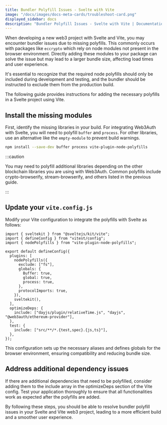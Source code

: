 ```yaml
---
title: Bundler Polyfill Issues - Svelte with Vite
image: "/docs/images/docs-meta-cards/troubleshoot-card.png"
displayed_sidebar: docs
description: "Bundler Polyfill Issues - Svelte with Vite | Documentation - Web3Auth"
---
```


When developing a new web3 project with Svelte and Vite, you may encounter bundler issues due to missing polyfills. This commonly occurs with packages
like `eccrypto` which rely on node modules not present in the browser environment. Directly adding these modules to your package can solve the issue
but may lead to a larger bundle size, affecting load times and user experience.

It's essential to recognize that the required node polyfills should only be included during development and testing, and the bundler should be
instructed to exclude them from the production build.

The following guide provides instructions for adding the necessary polyfills in a Svelte project using Vite.

## Install the missing modules

First, identify the missing libraries in your build. For integrating Web3Auth with Svelte, you will need to polyfill `buffer` and `process`. For other
libraries, use an alternative like the `empty-module` to prevent build warnings.

```bash npm2yarn
npm install --save-dev buffer process vite-plugin-node-polyfills
```

:::caution

You may need to polyfill additional libraries depending on the other blockchain libraries you are using with Web3Auth. Common polyfills include
crypto-browserify, stream-browserify, and others listed in the previous guide.

:::

## Update your `vite.config.js`

Modify your Vite configuration to integrate the polyfills with Svelte as follows:

```tsx
import { sveltekit } from "@sveltejs/kit/vite";
import { defineConfig } from "vitest/config";
import { nodePolyfills } from "vite-plugin-node-polyfills";

export default defineConfig({
  plugins: [
    nodePolyfills({
      exclude: ["fs"],
      globals: {
        Buffer: true,
        global: true,
        process: true,
      },
      protocolImports: true,
    }),
    sveltekit(),
  ],
  optimizeDeps: {
    include: ["dayjs/plugin/relativeTime.js", "dayjs", "@web3auth/ethereum-provider"],
  },
  test: {
    include: ["src/**/*.{test,spec}.{js,ts}"],
  },
});
```

This configuration sets up the necessary aliases and defines globals for the browser environment, ensuring compatibility and reducing bundle size.

## Address additional dependency issues

If there are additional dependencies that need to be polyfilled, consider adding them to the include array in the optimizeDeps section of the Vite
config. Test your application thoroughly to ensure that all functionalities work as expected after the polyfills are added.

By following these steps, you should be able to resolve bundler polyfill issues in your Svelte and Vite web3 project, leading to a more efficient
build and a smoother user experience.

